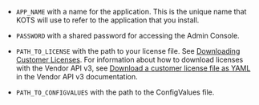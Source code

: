 * `APP_NAME` with a name for the application. This is the unique name that KOTS will use to refer to the application that you install.

* `PASSWORD` with a shared password for accessing the Admin Console.

* `PATH_TO_LICENSE` with the path to your license file. See [Downloading Customer Licenses](/vendor/licenses-download). For information about how to download licenses with the Vendor API v3, see [Download a customer license file as YAML](https://replicated-vendor-api.readme.io/reference/downloadlicense) in the Vendor API v3 documentation.

* `PATH_TO_CONFIGVALUES` with the path to the ConfigValues file.